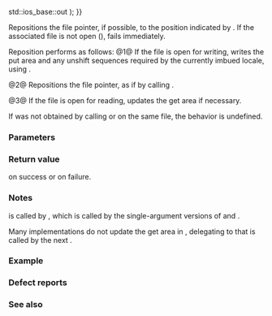 {{cpp/io/basic_filebuf/title|seekpos}}
{{cpp/io/basic_filebuf/navbar}}
{{ddcl|1=
protected:
virtual pos_type seekpos( pos_type sp,
                          std::ios_base::openmode which = std::ios_base::in {{!}} std::ios_base::out );
}}

Repositions the file pointer, if possible, to the position indicated by {{c|sp}}. If the associated file is not open ({{c|1=is_open() == false}}), fails immediately.

Reposition performs as follows:
@1@ If the file is open for writing, writes the put area and any unshift sequences required by the currently imbued locale, using {{lc|overflow()}}.

@2@ Repositions the file pointer, as if by calling {{lc|std::fsetpos()}}.

@3@ If the file is open for reading, updates the get area if necessary.

If {{c|sp}} was not obtained by calling {{lc|seekoff()}} or {{tt|seekpos()}} on the same file, the behavior is undefined.

===Parameters===
{{par begin}}
{{par|sp|file position obtained by {{lc|seekoff()}} or {{tt|seekpos()}} called earlier on the same file}}
{{par|which|defines which of the input and/or output sequences to affect. It can be one or a combination of the following constants:
{{cpp/io/ios_base/openmode streambuf consts}}}}
{{par end}}

===Return value===
{{c|sp}} on success or {{c|pos_type(off_type(-1))}} on failure.

===Notes===
{{tt|seekpos()}} is called by {{lc|std::basic_streambuf::pubseekpos()}}, which is called by the single-argument versions of {{lc|std::basic_istream::seekg()}} and {{lc|std::basic_ostream::seekp()}}.

Many implementations do not update the get area in {{tt|seekpos()}}, delegating to {{lc|underflow()}} that is called by the next {{lc|sgetc()}}.

===Example===
{{example
|On some implementations, the get area is emptied by {{tt|seekpos()}} and the second {{tt|underflow()}} is necessary to observe the effects.
|code=
#include &lt;fstream&gt;
#include &lt;iostream&gt;

struct mybuf : std::filebuf
{
    pos_type seekpos(pos_type sp, std::ios_base::openmode which)
    {
        std::cout &lt;&lt; "Before seekpos(" &lt;&lt; sp &lt;&lt; "), size of the get area is "
                  &lt;&lt; egptr() - eback() &lt;&lt; " with "
                  &lt;&lt; egptr() - gptr() &lt;&lt; " read positions available.\n";
        
        pos_type rc = std::filebuf::seekpos(sp, which);
       
        std::cout &lt;&lt; "seekpos() returns " &lt;&lt; rc &lt;&lt; ".\nAfter the call, "
                  &lt;&lt; "size of the get area is "
                  &lt;&lt; egptr() - eback() &lt;&lt; " with "
                  &lt;&lt; egptr() - gptr() &lt;&lt; " read positions available.\n";
// uncomment if get area is emptied by seekpos()
//        std::filebuf::underflow();
//        std::cout &lt;&lt; "after forced underflow(), size of the get area is "
//                  &lt;&lt; egptr() - eback() &lt;&lt; " with "
//                  &lt;&lt; egptr() - gptr() &lt;&lt; " read positions available.\n";
        
        return rc;
    }
};

int main()
{
    mybuf buf;
    buf.open("test.txt", std::ios_base::in);
    std::istream stream(&amp;buf);
    stream.get(); // read one char to force underflow()
    stream.seekg(2);
}
|p=true
|output=
Before seekpos(2), size of the get area is 110 with 109 read positions available.
seekpos() returns 2.
After the call, size of the get area is 110 with 108 read positions available.
}}

===Defect reports===
{{dr list begin}}
{{dr list item|wg=lwg|dr=55|std=C++98|before={{tt|seekpos}} returned an undefined&lt;br&gt;invalid stream position on failure|after={{c|pos_type(off_type(-1))}}&lt;br&gt;is returned on failure}}
{{dr list item|wg=lwg|dr=171|std=C++98|before=the sequence of the operations of reposition was not clear|after=made clear}}
{{dr list end}}

===See also===
{{dsc begin}}
{{dsc inc|cpp/io/basic_streambuf/dsc pubseekpos}}
{{dsc inc|cpp/io/basic_filebuf/dsc seekoff}}
{{dsc inc|cpp/io/c/dsc fseek}}
{{dsc end}}

{{langlinks|de|es|fr|it|ja|pt|ru|zh}}